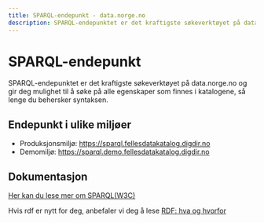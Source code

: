 ```yaml
---
title: SPARQL-endepunkt - data.norge.no
description: SPARQL-endepunktet er det kraftigste søkeverktøyet på data.norge.no.
---
```


# SPARQL-endepunkt

<Ingress size='xs'>SPARQL-endepunktet er det kraftigste søkeverktøyet på data.norge.no og gir deg mulighet til å søke på alle egenskaper som finnes i katalogene, så lenge du behersker syntaksen.
</Ingress>

## Endepunkt i ulike miljøer

* Produksjonsmiljø: https://sparql.fellesdatakatalog.digdir.no
* Demomiljø:  https://sparql.demo.fellesdatakatalog.digdir.no

## Dokumentasjon

[Her kan du lese mer om SPARQL(W3C)](https://www.w3.org/TR/sparql11-overview/) 

Hvis rdf er nytt for deg, anbefaler vi deg å lese [RDF: hva og hvorfor](/docs/user-guide/sharing-data/rdf)
